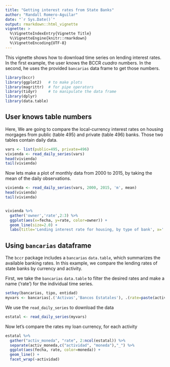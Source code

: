 ```yaml
---
title: "Getting interest rates from State Banks"
author: "Randall Romero-Aguilar"
date: "`r Sys.Date()`"
output: rmarkdown::html_vignette
vignette: >
  %\VignetteIndexEntry{Vignette Title}
  %\VignetteEngine{knitr::rmarkdown}
  %\VignetteEncoding{UTF-8}
---
```


This vignette shows how to download time series on lending interest rates. In the first example, the user knows the BCCR _cuadro_ numbers. In the second, he uses the provided `bancarias` data frame to get those numbers.


```r
library(bccr)
library(ggplot2)   # to make plots
library(magrittr)  # for pipe operators
library(tidyr)     # to manipulate the data frame
library(dplyr)
library(data.table)
```

## User knows table numbers

Here, We are going to compare the local-currency interest rates on housing morgages from public (table 495) and private (table 496) banks. Those two tables contain daily data.
```r
vars <- list(public=495, private=496)
vivienda <- read_daily_series(vars)
head(vivienda)
tail(vivienda)
```

Now lets make a plot of monthly data from 2000 to 2015, by taking the mean of the daily observations.
```r
vivienda <- read_daily_series(vars, 2000, 2015, 'm', mean)
head(vivienda)
tail(vivienda)


vivienda %>% 
  gather('owner','rate',2:3) %>%
  ggplot(aes(x=fecha, y=rate, color=owner)) + 
  geom_line(size=2.0) + 
  labs(title='Lending interest rate for housing, by type of bank', x='',y='% rate ')
```


## Using `bancarias` dataframe

The `bccr` package includes a `bancarias` `data.table`, which summarizes the available banking rates. In this example, we compare the lending rates of state banks by currency and activity.

First, we take the `bancarias` `data.table` to filter the desired rates and make a name ('rate') for the individual time series.
```r
setkey(bancarias, tipo, entidad)
myvars <- bancarias[.('Activas','Bancos Estatales'), .(rate=paste(actividad, moneda,sep = "_"), cuadro)]
```

We use the `read_daily_series` to download the data
```r
estatal <- read_daily_series(myvars)
```

Now let's compare the rates my loan currency, for each activity
```r
estatal %>% 
  gather("activ_moneda", "rate", 2:ncol(estatal)) %>% 
  separate(activ_moneda,c("actividad", "moneda"),"_") %>% 
  ggplot(aes(fecha, rate, color=moneda)) + 
  geom_line() + 
  facet_wrap(~actividad)
```



